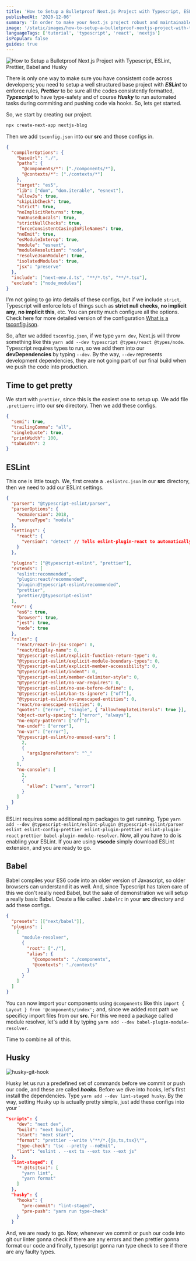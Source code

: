 ```yaml
---
title: 'How to Setup a Bulletproof Next.js Project with Typescript, ESLint, Prettier, Babel and Husky'
publishedAt: '2020-12-06'
summary: 'In order to make your Next.js project robust and maintainable, you should be using ESLint, Typescript, Husky and Prettier.'
image: '/static/images/how-to-setup-a-bulletproof-nextjs-project-with-typescript-eslint-prettier-babel-and-husky/husky-eslint-prettier.png'
languageTags: ['tutorial', 'typescript', 'react', 'nextjs']
isPopular: false
guides: true
---
```


![How to Setup a Bulletproof Next.js Project with Typescript, ESLint, Prettier, Babel and Husky](/static/images/how-to-setup-a-bulletproof-nextjs-project-with-typescript-eslint-prettier-babel-and-husky/husky-eslint-prettier.png)

There is only one way to make sure you have consistent code across developers;
you need to setup a well structured base project with **_ESLint_** to enforce rules, **_Prettier_** to be sure all the codes consistently formatted, **_Typescript_** to have type-safety
and of course **_Husky_** to run automated tasks during commiting and pushing code via hooks. So, lets get started.

So, we start by creating our project.

```bash
npx create-next-app nextjs-blog
```

Then we add `tsconfig.json` into our **src** and those configs in.

```json
{
  "compilerOptions": {
    "baseUrl": "./",
    "paths": {
      "@components/*": ["./components/*"],
      "@contexts/*": ["./contexts/*"]
    },
    "target": "es5",
    "lib": ["dom", "dom.iterable", "esnext"],
    "allowJs": true,
    "skipLibCheck": true,
    "strict": true,
    "noImplicitReturns": true,
    "noUnusedLocals": true,
    "strictNullChecks": true,
    "forceConsistentCasingInFileNames": true,
    "noEmit": true,
    "esModuleInterop": true,
    "module": "esnext",
    "moduleResolution": "node",
    "resolveJsonModule": true,
    "isolatedModules": true,
    "jsx": "preserve"
  },
  "include": ["next-env.d.ts", "**/*.ts", "**/*.tsx"],
  "exclude": ["node_modules"]
}
```

I'm not going to go into details of these configs, but if we include `strict`, Typescript will enforce lots of things such as **strict null checks**, **no implicit any**,
**no implicit this**, etc. You can pretty much configure all the options. Check here for more detailed version of the configuration [What is a tsconfig.json](https://www.typescriptlang.org/docs/handbook/tsconfig-json.html).

So, after we added `tsconfig.json`, if we type `yarn dev`, Next.js will throw something like this `yarn add --dev typescript @types/react @types/node`. Typescript requires types to run, so we add them into
our **devDependencies** by typing `--dev`. By the way, `--dev` represents development dependencies, they are not going part of our final build when we push the code into production.

## Time to get pretty

We start with `prettier`, since this is the easiest one to setup up. We add file `.prettierrc` into our **src** directory. Then we add these configs.

```json
{
  "semi": true,
  "trailingComma": "all",
  "singleQuote": true,
  "printWidth": 100,
  "tabWidth": 2
}
```

## ESLint

This one is little tough. We, first create a `.eslintrc.json` in our **src** directory, then we need to add our ESLint settings.

```json
{
  "parser": "@typescript-eslint/parser",
  "parserOptions": {
    "ecmaVersion": 2018,
    "sourceType": "module"
  },
  "settings": {
    "react": {
      "version": "detect" // Tells eslint-plugin-react to automatically detect the version of React to use
    }
  },

  "plugins": ["@typescript-eslint", "prettier"],
  "extends": [
    "eslint:recommended",
    "plugin:react/recommended",
    "plugin:@typescript-eslint/recommended",
    "prettier",
    "prettier/@typescript-eslint"
  ],
  "env": {
    "es6": true,
    "browser": true,
    "jest": true,
    "node": true
  },
  "rules": {
    "react/react-in-jsx-scope": 0,
    "react/display-name": 0,
    "@typescript-eslint/explicit-function-return-type": 0,
    "@typescript-eslint/explicit-module-boundary-types": 0,
    "@typescript-eslint/explicit-member-accessibility": 0,
    "@typescript-eslint/indent": 0,
    "@typescript-eslint/member-delimiter-style": 0,
    "@typescript-eslint/no-var-requires": 0,
    "@typescript-eslint/no-use-before-define": 0,
    "@typescript-eslint/ban-ts-ignore": ["off"],
    "@typescript-eslint/no-unescaped-entities": 0,
    "react/no-unescaped-entities": 0,
    "quotes": ["error", "single", { "allowTemplateLiterals": true }],
    "object-curly-spacing": ["error", "always"],
    "no-empty-pattern": ["off"],
    "no-undef": ["error"],
    "no-var": ["error"],
    "@typescript-eslint/no-unused-vars": [
      2,
      {
        "argsIgnorePattern": "^_"
      }
    ],
    "no-console": [
      2,
      {
        "allow": ["warn", "error"]
      }
    ]
  }
}
```

ESLint requires some additional npm packages to get running.
Type `yarn add --dev @typescript-eslint/eslint-plugin @typescript-eslint/parser` `eslint eslint-config-prettier eslint-plugin-prettier eslint-plugin-react`
`prettier babel-plugin-module-resolver`. Now, all you have to do is enabling your ESLint. If you are using **vscode** simply download ESLint extension, and you are ready to go.

## Babel

Babel compiles your ES6 code into an older version of Javascript, so older browsers can understand it as well. And, since Typescript has taken care of this we don't really need Babel, but the sake of demonstration
we will setup a really basic Babel. Create a file called `.babelrc` in your **src** directory and add these configs.

```json
{
  "presets": [["next/babel"]],
  "plugins": [
    [
      "module-resolver",
      {
        "root": ["./"],
        "alias": {
          "@components": "./components",
          "@contexts": "./contexts"
        }
      }
    ]
  ]
}
```

You can now import your components using `@components` like this `import { Layout } from '@components/index';` and, since we added root path we specificy import files from our **src**.
For this we need a package called module resolver, let's add it by typing `yarn add --dev babel-plugin-module-resolver`.

Time to combine all of this.

## Husky

![husky-git-hook](/static/images/how-to-setup-a-bulletproof-nextjs-project-with-typescript-eslint-prettier-babel-and-husky/husky.jpg)

Husky let us run a predefined set of commands before we commit or push our code, and these are called **_hooks_**. Before we dive into hooks, let's first install the dependencies.
Type `yarn add --dev lint-staged husky`. By the way, setting Husky up is actually pretty simple, just add these configs into your `

```json
"scripts": {
    "dev": "next dev",
    "build": "next build",
    "start": "next start",
    "format": "prettier --write \"**/*.{js,ts,tsx}\"",
    "type-check": "tsc --pretty --noEmit",
    "lint": "eslint . --ext ts --ext tsx --ext js"
  },
  "lint-staged": {
    "*.@(ts|tsx)": [
      "yarn lint",
      "yarn format"
    ]
  },
  "husky": {
    "hooks": {
      "pre-commit": "lint-staged",
      "pre-push": "yarn run type-check"
    }
  }
```

And, we are ready to go. Now, whenever we commit or push our code into git our linter gonna check if there are any errors and then prettier gonna format our code
and finally, typescript gonna run type check to see if there are any faulty types.
